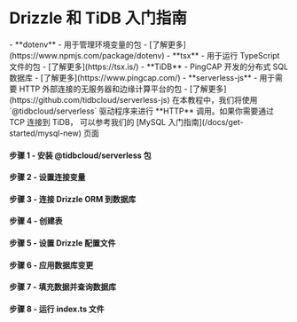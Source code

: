 
<Breadcrumbs/>

# Drizzle 和 TiDB 入门指南

<Prerequisites>  
  - **dotenv** - 用于管理环境变量的包 - [了解更多](https://www.npmjs.com/package/dotenv)
  - **tsx** - 用于运行 TypeScript 文件的包 - [了解更多](https://tsx.is/)
  - **TiDB** - PingCAP 开发的分布式 SQL 数据库 - [了解更多](https://www.pingcap.com/)
  - **serverless-js** - 用于需要 HTTP 外部连接的无服务器和边缘计算平台的包 - [了解更多](https://github.com/tidbcloud/serverless-js)
</Prerequisites>

<Callout title='重要提示' type='warning'>
在本教程中，我们将使用 `@tidbcloud/serverless` 驱动程序来进行 **HTTP** 调用。如果你需要通过 TCP 连接到 TiDB，
可以参考我们的 [MySQL 入门指南](/docs/get-started/mysql-new) 页面
</Callout>

<FileStructure/>

#### 步骤 1 - 安装 **@tidbcloud/serverless** 包

<InstallPackages lib='@tidbcloud/serverless'/>

#### 步骤 2 - 设置连接变量

<SetupEnv env_variable='DATABASE_URL' />

#### 步骤 3 - 连接 Drizzle ORM 到数据库

<ConnectTiDB/>

#### 步骤 4 - 创建表

<CreateTable/>

#### 步骤 5 - 设置 Drizzle 配置文件

<SetupConfig dialect='mysql' env_variable='DATABASE_URL'/>

#### 步骤 6 - 应用数据库变更

<ApplyChanges />

#### 步骤 7 - 填充数据并查询数据库

<QueryDatabase dialect='tidb-serverless' env_variable='DATABASE_URL'/>

#### 步骤 8 - 运行 index.ts 文件

<RunFile/>
